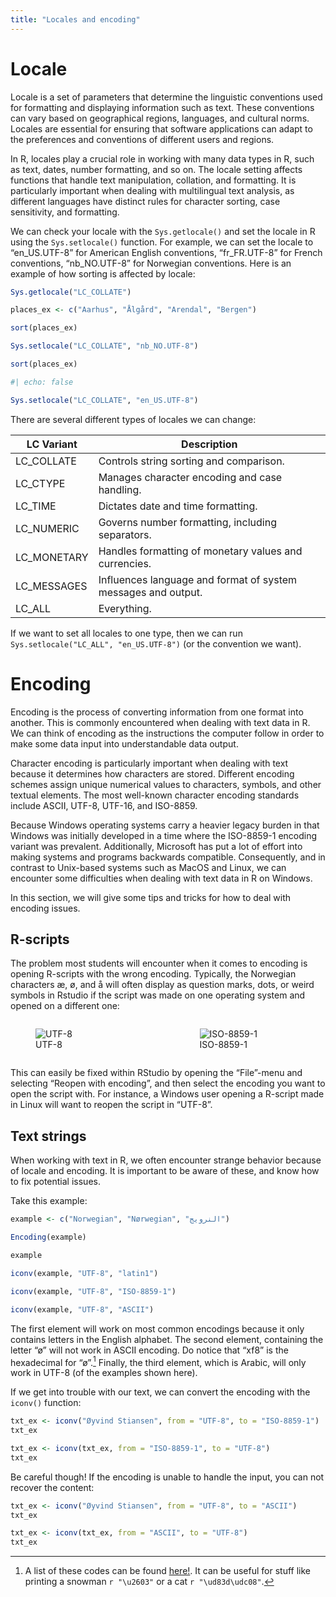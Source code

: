 ```yaml
---
title: "Locales and encoding"
---
```



# Locale

Locale is a set of parameters that determine the linguistic conventions used for
formatting and displaying information such as text. These conventions can vary 
based on geographical regions, languages, and cultural norms. Locales are 
essential for ensuring that software applications can adapt to the preferences 
and conventions of different users and regions.

In R, locales play a crucial role in working with many data types in R, such as
text, dates, number formatting, and so on. The locale setting 
affects functions that handle text manipulation, collation, and formatting. 
It is particularly important when dealing with multilingual text analysis, 
as different languages have distinct rules for character sorting, case 
sensitivity, and formatting.

We can check your locale with the `Sys.getlocale()` and set the locale in R 
using the `Sys.setlocale()` function. For example, 
we can set the locale to "en_US.UTF-8" for American English conventions, 
"fr_FR.UTF-8" for French conventions, "nb_NO.UTF-8" for Norwegian conventions.
Here is an example of how sorting is affected by locale:

```r

Sys.getlocale("LC_COLLATE")

places_ex <- c("Aarhus", "Ålgård", "Arendal", "Bergen")

sort(places_ex)

Sys.setlocale("LC_COLLATE", "nb_NO.UTF-8")

sort(places_ex)

```

```r
#| echo: false

Sys.setlocale("LC_COLLATE", "en_US.UTF-8")

```

There are several different types of locales we can change:


| **LC Variant** | **Description**                                              |
|----------------|--------------------------------------------------------------|
| LC_COLLATE     | Controls string sorting and comparison.                      |
| LC_CTYPE       | Manages character encoding and case handling.                |
| LC_TIME        | Dictates date and time formatting.                           |
| LC_NUMERIC     | Governs number formatting, including separators.             |
| LC_MONETARY    | Handles formatting of monetary values and currencies.        |
| LC_MESSAGES    | Influences language and format of system messages and output.|
| LC_ALL         | Everything.                                                  |


If we want to set all locales to one type, then we can run 
`Sys.setlocale("LC_ALL", "en_US.UTF-8")` (or the convention we want).

# Encoding

Encoding is the process of converting information from one format into another. 
This is commonly encountered when dealing with text data in R. We can think of
encoding as the instructions the computer follow in order to make some data 
input into understandable data output.

Character encoding is particularly important when dealing with text because it 
determines how characters are stored. Different encoding schemes assign unique 
numerical values to characters, symbols, and other textual elements. 
The most well-known character encoding standards include ASCII, UTF-8, UTF-16, 
and ISO-8859.

Because Windows operating systems carry a heavier legacy burden in that Windows
was initially developed in a time where the ISO-8859-1 encoding variant was 
prevalent. Additionally, Microsoft has put a lot of effort into making systems
and programs backwards compatible. Consequently, and in contrast to Unix-based 
systems such as MacOS and Linux, we can encounter some difficulties when dealing
with text data in R on Windows.

In this section, we will give some tips and tricks for how to deal with encoding
issues.

## R-scripts

The problem most students will encounter when it comes to encoding is opening
R-scripts with the wrong encoding. Typically, the Norwegian characters æ, ø,
and å will often display as question marks, dots, or weird symbols in Rstudio 
if the script was made on one operating system and opened on a different one:


:::: {.columns}

::: {.column width="50%"}

![UTF-8](../pics/encoding_rscript_utf8.png)

:::

::: {.column width="50%"}

![ISO-8859-1](../pics/encoding_rscript_iso.png)

:::

::::

This can easily be fixed within RStudio by opening the "File"-menu and selecting
"Reopen with encoding", and then select the encoding you want to open the script
with. For instance, a Windows user opening a R-script made in Linux will want
to reopen the script in "UTF-8".

## Text strings

When working with text in R, we often encounter strange behavior because of 
locale and encoding. It is important to be aware of these, and know how to
fix potential issues.

Take this example:

```r

example <- c("Norwegian", "Nørwegian", "النرويج")

Encoding(example)

example

iconv(example, "UTF-8", "latin1")

iconv(example, "UTF-8", "ISO-8859-1")

iconv(example, "UTF-8", "ASCII")

```

The first element will work on most common encodings because it only contains
letters in the English alphabet. The second element, containing the letter "ø" 
will not work in ASCII encoding. Do notice that "xf8" is the hexadecimal for 
"ø".^[A list of these codes can be found [here!](https://www.utf8-chartable.de/unicode-utf8-table.pl?number=1024&unicodeinhtml=hex).
It can be useful for stuff like printing a snowman `r "\u2603"` or a cat 
`r "\ud83d\udc08"`.] 
Finally, the third element, which is Arabic, will only work in UTF-8 (of the 
examples shown here).

If we get into trouble with our text, we can convert the encoding with the
`iconv()` function:

```r

txt_ex <- iconv("Øyvind Stiansen", from = "UTF-8", to = "ISO-8859-1")
txt_ex

txt_ex <- iconv(txt_ex, from = "ISO-8859-1", to = "UTF-8")
txt_ex

```

Be careful though! If the encoding is unable to handle the input, you can not
recover the content:

```r
txt_ex <- iconv("Øyvind Stiansen", from = "UTF-8", to = "ASCII")
txt_ex

txt_ex <- iconv(txt_ex, from = "ASCII", to = "UTF-8")
txt_ex
```


